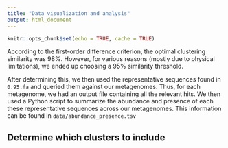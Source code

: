 ```yaml
---
title: "Data visualization and analysis"
output: html_document
---
```


```r
knitr::opts_chunk$set(echo = TRUE, cache = TRUE)
```

According to the first-order difference criterion, the optimal clustering similarity was 98%. However, for various reasons (mostly due to physical limitations), we ended up choosing a 95% similarity threshold. 

After determining this, we then used the representative sequences found in `0.95.fa` and queried them against our metagenomes. Thus, for each metagenome, we had an output file containing all the relevant hits. We then used a Python script to summarize the abundance and presence of each these representative sequences across our metagenomes. This information can be found in `data/abundance_presence.tsv`

## Determine which clusters to include



